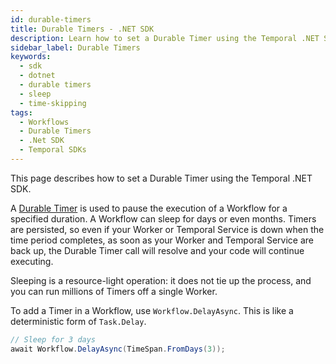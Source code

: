 ```yaml
---
id: durable-timers
title: Durable Timers - .NET SDK
description: Learn how to set a Durable Timer using the Temporal .NET SDK. Pause Workflow execution for days or months. Timers are persisted and highly resource-efficient using Workflow.DelayAsync.
sidebar_label: Durable Timers
keywords:
  - sdk
  - dotnet
  - durable timers
  - sleep
  - time-skipping
tags:
  - Workflows
  - Durable Timers
  - .Net SDK
  - Temporal SDKs
---
```


This page describes how to set a Durable Timer using the Temporal .NET SDK.

A [Durable Timer](/workflow-execution/timers-delays) is used to pause the execution of a Workflow for a specified duration.
A Workflow can sleep for days or even months.
Timers are persisted, so even if your Worker or Temporal Service is down when the time period completes, as soon as your Worker and Temporal Service are back up, the Durable Timer call will resolve and your code will continue executing.

Sleeping is a resource-light operation: it does not tie up the process, and you can run millions of Timers off a single Worker.

To add a Timer in a Workflow, use `Workflow.DelayAsync`. This is like a deterministic form of `Task.Delay`.

```csharp
// Sleep for 3 days
await Workflow.DelayAsync(TimeSpan.FromDays(3));
```

<!--  ## Skip time in tests {#testing-skip-time}

**How to skip time while testing Workflows using the .NET SDK**

TODO(cretz): This should not be under a durable timers section -->
